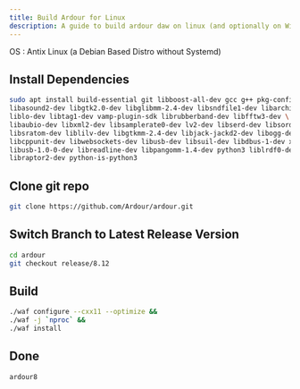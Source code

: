 ```yaml
---
title: Build Ardour for Linux
description: A guide to build ardour daw on linux (and optionally on Windows on Mingw)
---
```


OS : Antix Linux (a Debian Based Distro without Systemd)

## Install Dependencies

```sh
sudo apt install build-essential git libboost-all-dev gcc g++ pkg-config \
libasound2-dev libgtk2.0-dev libglibmm-2.4-dev libsndfile1-dev libarchive-dev \
liblo-dev libtag1-dev vamp-plugin-sdk librubberband-dev libfftw3-dev \
libaubio-dev libxml2-dev libsamplerate0-dev lv2-dev libserd-dev libsord-dev \
libsratom-dev liblilv-dev libgtkmm-2.4-dev libjack-jackd2-dev libogg-dev \
libcppunit-dev libwebsockets-dev libusb-dev libsuil-dev libdbus-1-dev xjadeo \
libusb-1.0-0-dev libreadline-dev libpangomm-1.4-dev python3 liblrdf0-dev \
libraptor2-dev python-is-python3
```

## Clone git repo

```sh
git clone https://github.com/Ardour/ardour.git
```

## Switch Branch to Latest Release Version

```sh
cd ardour
git checkout release/8.12
```

## Build

```sh
./waf configure --cxx11 --optimize &&
./waf -j `nproc` &&
./waf install
```

## Done

```sh
ardour8
```

